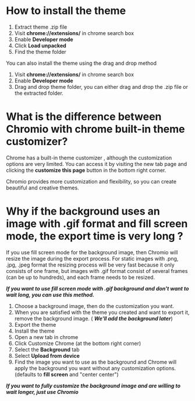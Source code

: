# How to install the theme
1. Extract theme .zip file
2. Visit **chrome://extensions/** in chrome search box
3. Enable **Developer mode**
4. Click **Load unpacked**
5. Find the theme folder

You can also install the theme using the drag and drop method

1. Visit **chrome://extensions/** in chrome search box
2. Enable **Developer mode** 
3. Drag and drop theme folder, you can either drag and drop the .zip file or the extracted folder.

# What is the difference between Chromio with chrome built-in theme customizer?
Chrome has a built-in theme customizer , although the customization options are very limited. You can access it by visiting the new tab page and clicking the **customize this page** button in the bottom right corner.

Chromio provides more customization and flexibility, so you can create beautiful and creative themes.

# Why if the background uses an image with .gif format and fill screen mode, the export time is very long ? 
If you use fill screen mode for the background image, then Chromio will resize the image during the export process. For static images with .png, .jpg, .jpeg format the resizing process will be very fast because it only consists of one frame, but images with .gif format consist of several frames (can be up to hundreds), and each frame needs to be resized.

***If you want to use fill screen mode with .gif background and don't want to wait long, you can use this method.***

1. Choose a background image, then do the customization you want.
2. When you are satisfied with the theme you created and want to export it, remove the background image. ( ***We'll add the background later***)
3. Export the theme
4. Install the theme
5. Open a new tab in chrome
6. Click Customize Chrome (at the bottom right corner)
7. Select the **Background** tab
8. Select **Upload from device**
9. Find the image you want to use as the background and Chrome will apply the background you want without any customization options. (defaults to **fill screen** and "center center")

***If you want to fully customize the background image and are willing to wait longer, just use Chromio*** 